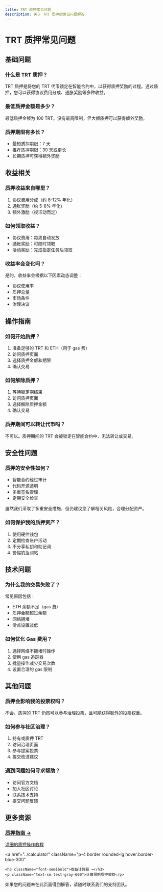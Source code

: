 ```yaml
---
title: TRT 质押常见问题
description: 关于 TRT 质押的常见问题解答
---
```



# TRT 质押常见问题

## 基础问题

### 什么是 TRT 质押？
TRT 质押是将您的 TRT 代币锁定在智能合约中，以获得质押奖励的过程。通过质押，您可以获得协议费用分成、通胀奖励等多种收益。

### 最低质押金额是多少？
最低质押金额为 100 TRT。没有最高限制，但大额质押可以获得额外奖励。

### 质押期限有多长？
- 最短质押期限：7 天
- 推荐质押期限：30 天或更长
- 长期质押可获得额外奖励

## 收益相关

### 质押收益来自哪里？
1. 协议费用分成（约 8-12% 年化）
2. 通胀奖励（约 5-8% 年化）
3. 额外激励（视活动而定）

### 如何领取收益？
- 协议费用：每周自动发放
- 通胀奖励：可随时领取
- 活动奖励：完成指定任务后领取

### 收益率会变化吗？
是的，收益率会根据以下因素动态调整：
- 协议使用率
- 质押总量
- 市场条件
- 治理决议

## 操作指南

### 如何开始质押？
1. 准备足够的 TRT 和 ETH（用于 gas 费）
2. 访问质押页面
3. 选择质押金额和期限
4. 确认交易

### 如何解除质押？
1. 等待锁定期结束
2. 访问质押页面
3. 选择解除质押金额
4. 确认交易

### 质押期间可以转让代币吗？
不可以。质押期间的 TRT 会被锁定在智能合约中，无法转让或交易。

## 安全性问题

### 质押的安全性如何？
- 智能合约经过审计
- 代码开源透明
- 多重签名管理
- 定期安全检查

<Callout type="warning">
虽然我们采取了多重安全措施，但仍建议您了解相关风险，合理分配资产。
</Callout>

### 如何保护我的质押资产？
1. 使用硬件钱包
2. 定期检查账户活动
3. 不分享私钥和助记词
4. 警惕钓鱼网站

## 技术问题

### 为什么我的交易失败了？
常见原因包括：
- ETH 余额不足（gas 费）
- 质押金额超过余额
- 网络拥堵
- 滑点设置过低

### 如何优化 Gas 费用？
1. 选择网络不拥堵时操作
2. 使用 gas 追踪器
3. 批量操作减少交易次数
4. 设置合理的 gas 限制

## 其他问题

### 质押会影响我的投票权吗？
不会。质押的 TRT 仍然可以参与治理投票，且可能获得额外的投票权重。

### 如何参与社区治理？
1. 持有或质押 TRT
2. 访问治理页面
3. 参与提案投票
4. 提交改进建议

### 遇到问题如何寻求帮助？
- 访问官方文档
- 加入社区讨论
- 联系技术支持
- 提交问题反馈

## 更多资源

<div className="mt-6 grid grid-cols-1 gap-4 sm:grid-cols-2">
  <a
    href="../staking-guide"
    className="p-4 border rounded-lg hover:border-blue-300"
  >
    <h3 className="font-semibold">质押指南 →</h3>
    <p className="text-sm text-gray-600">详细的质押操作教程</p>
  </a>
  
  <a
    href="../calculator"
    className="p-4 border rounded-lg hover:border-blue-300"
  >
    <h3 className="font-semibold">收益计算器 →</h3>
    <p className="text-sm text-gray-600">计算预期质押收益</p>
  </a>
</div>

<Callout className="mt-8">
如果您的问题未在此页面得到解答，请随时联系我们的支持团队。
</Callout> 